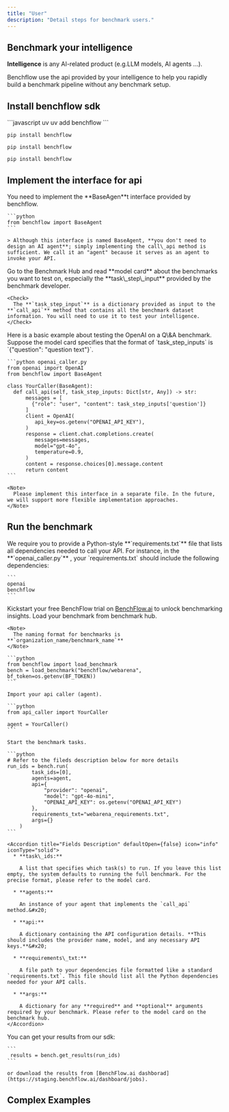 ```yaml
---
title: "User"
description: "Detail steps for benchmark users."
---
```


## Benchmark your intelligence

**Intelligence** is any AI-related product (e.g.LLM models, AI agents ...).&#x20;

Benchflow use the api provided by your intelligence to help you rapidly build a benchmark pipeline without any benchmark setup.

## Install benchflow sdk

<CodeGroup>
  ```javascript uv
  uv add benchflow
  ```

  ```
  pip install benchflow
  ```

  ```
  pip install benchflow
  ```

  ```
  pip install benchflow
  ```
</CodeGroup>

## Implement the interface for api

<AccordionGroup>
  <Accordion title="Import the interface for api" defaultOpen={false}>
    You need to implement the **BaseAgen**t interface provided by benchflow.

    ```python
    from benchflow import BaseAgent
    ```

    > Although this interface is named BaseAgent, **you don't need to design an AI agent**; simply implementing the call\_api method is sufficient. We call it an "agent" because it serves as an agent to invoke your API.
  </Accordion>

  <Accordion title="Check the benchmark card" defaultOpen={false}>
    Go to the Benchmark Hub and read **model card** about the benchmarks you want to test on, especially the **task\_step\_input** provided by the benchmark developer.

    <Check>
      The **`task_step_input`** is a dictionary provided as input to the **`call_api`** method that contains all the benchmark dataset information. You will need to use it to test your intelligence.
    </Check>
  </Accordion>

  <Accordion title="Implement your call_api function" defaultOpen={false}>
    Here is a basic example about testing the OpenAI on a Q\&A benchmark. Suppose the model card specifies that the format of `task_step_inputs` is `{"question": "question text"}`.

    ```python openai_caller.py
    from openai import OpenAI
    from benchflow import BaseAgent

    class YourCaller(BaseAgent):
      def call_api(self, task_step_inputs: Dict[str, Any]) -> str:
          messages = [
            {"role": "user", "content": task_step_inputs['question']}
          ]
          client = OpenAI(
             api_key=os.getenv("OPENAI_API_KEY"),
          )
          response = client.chat.completions.create(
             messages=messages,
             model="gpt-4o",
             temperature=0.9,
          )
          content = response.choices[0].message.content
          return content
    ```

    <Note>
      Please implement this interface in a separate file. In the future, we will support more flexible implementation approaches.
    </Note>
  </Accordion>
</AccordionGroup>

## Run the benchmark

<AccordionGroup>
  <Accordion title="Create the environment for calling your api" defaultOpen={false}>
    We require you to provide a Python-style **`requirements.txt`** file that lists all dependencies needed to call your API. For instance, in the **`openai_caller.py`** , your `requirements.txt` should include the following dependencies:

    ```
    openai
    benchflow
    ```
  </Accordion>

  <Accordion title="Get your BenchFlow token" defaultOpen={false}>
    Kickstart your free BenchFlow trial on <a href="https://benchflow.ai" target="_blank" rel="noopener noreferrer">BenchFlow.ai</a> to unlock benchmarking insights.
  </Accordion>

  <Accordion title="Benchmark your intelligence" defaultOpen={false}>
    Load your benchmark from benchmark hub.

    <Note>
      The naming format for benchmarks is **`organization_name/benchmark_name`**
    </Note>

    ```python
    from benchflow import load_benchmark
    bench = load_benchmark("benchflow/webarena", bf_token=os.getenv(BF_TOKEN))
    ```

    Import your api caller (agent).

    ```python
    from api_caller import YourCaller

    agent = YourCaller()
    ```

    Start the benchmark tasks.

    ```python
    # Refer to the fileds description below for more details
    run_ids = bench.run(
            task_ids=[0],
            agents=agent,
            api={
                "provider": "openai", 
                "model": "gpt-4o-mini", 
                "OPENAI_API_KEY": os.getenv("OPENAI_API_KEY")
            },
            requirements_txt="webarena_requirements.txt",
            args={}
        )
    ```

    <Accordion title="Fields Description" defaultOpen={false} icon="info" iconType="solid">
      * **task\_ids:**

        A list that specifies which task(s) to run. If you leave this list empty, the system defaults to running the full benchmark. For the precise format, please refer to the model card.

      * **agents:**

        An instance of your agent that implements the `call_api` method.&#x20;

      * **api:**

        A dictionary containing the API configuration details. **This should includes the provider name, model, and any necessary API keys.**&#x20;

      * **requirements\_txt:**

        A file path to your dependencies file formatted like a standard `requirements.txt`. This file should list all the Python dependencies needed for your API calls.

      * **args:**

        A dictionary for any **required** and **optional** arguments required by your benchmark. Please refer to the model card on the benchmark hub.
    </Accordion>
  </Accordion>

  <Accordion title="Get your results" defaultOpen={false}>
    You can get your results from our sdk:

    ```
     results = bench.get_results(run_ids)
    ```

    or download the results from [BenchFlow.ai dashborad](https://staging.benchflow.ai/dashboard/jobs).
  </Accordion>
</AccordionGroup>

## Complex Examples

<CardGroup cols={3}>
  <Card title="Webarena" icon="sparkles" />

  <Card title="Rarebench" icon="sparkles" />

  <Card title="Webcanvas" icon="sparkles" />
</CardGroup>

##